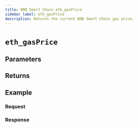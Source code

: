 ```yaml
---
title: BNB Smart Chain eth_gasPrice
sidebar_label: eth_gasPrice
description: Returns the current BNB Smart Chain gas price.
---
```




# `eth_gasPrice`

<Description />

## Parameters


<Params />

## Returns


<Returns />

## Example


<Example />

### Request


<Request />

### Response


<Response />
